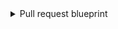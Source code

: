 <details>
<summary>Pull request blueprint</summary>

```json showLineNumbers
{
  "identifier": "bitbucketPullRequest",
  "title": "Pull Request",
  "icon": "GitVersion",
  "schema": {
    "properties": {
      "creator": {
        "title": "Creator",
        "type": "string",
        "format": "user"
      },
      "assignees": {
        "title": "Assignees",
        "type": "array"
      },
      "reviewers": {
        "title": "Reviewers",
        "type": "array"
      },
      "status": {
        "title": "Status",
        "type": "string",
        "enum": ["MERGED", "OPEN", "DECLINED"],
        "enumColors": {
          "MERGED": "purple",
          "OPEN": "green",
          "DECLINED": "red"
        }
      },
      "createdAt": {
        "title": "Create At",
        "type": "string",
        "format": "date-time"
      },
      "updatedAt": {
        "title": "Updated At",
        "type": "string",
        "format": "date-time"
      },
      "link": {
        "title": "Link",
        "format": "url",
        "type": "string"
      }
    },
    "required": []
  },
  "mirrorProperties": {},
  "calculationProperties": {},
  "relations": {
    "service": {
      "title": "Service",
      "target": "service",
      "required": false,
      "many": false
    }
  }
}
```

</details>
